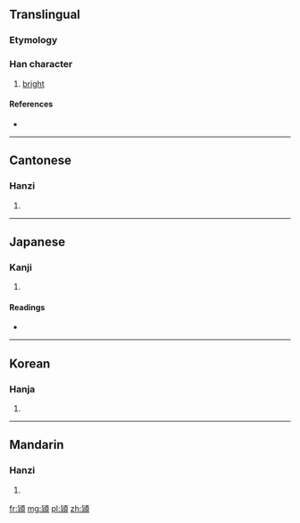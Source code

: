 {{also|颎}}
==Translingual==

===Etymology===
{{Han compound|火|頃|c1=s|c2=p|t1=fire|ls=psc}}

===Han character===
{{Han char|rn=86|rad=火|as=11|sn=15|four=2188<sub>6</sub>|canj=心火一月金 (PFMBC), X心火一月 (XPFMB)}}

# [[bright]]

====References====
* {{Han ref|kx=0681.090|dkj=19361|dj=1093.010|hdz=74370.010|uh=71B2|ud=29106|bh=E662|bd=58978}}

----

==Cantonese==

===Hanzi===
{{yue-hanzi|jyut=|y=wing6|sim=颎}}

# {{defn|lang=yue|sort=火11}}

----

==Japanese==

===Kanji===
{{ja-kanji|grade=|rs=火11}}

# {{defn|lang=ja|sort=火11}}

====Readings====
* {{ja-readings|on=[[けい]] (kei), [[きょう]] (kyō)|kun=[[ひがり]] (higari)}}

----

==Korean==

===Hanja===
{{ko-hanja|hangeul=경|eumhun=|rv=gyeong|mr=kyŏng|y=kyeng}}

# {{defn|lang=ko|sort=火11}}

----

==Mandarin==

===Hanzi===
{{cmn-hanzi|sim=颎|pin=[[jiǒng]] ([[jiong3]])|wg=chiung<sup>3</sup>}}

# {{defn|lang=cmn|sort=火11}}

[[fr:熲]]
[[mg:熲]]
[[pl:熲]]
[[zh:熲]]